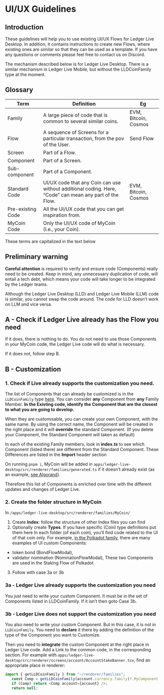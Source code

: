 
# UI/UX Guidelines

## Introduction

These guidelines will help you to use existing UI/UX Flows for Ledger Live Desktop. In addition, it contains instructions to create new Flows, where existing ones are similar so that they can be used as a template. If you have any questions or comments please feel free to contact us on Discord.

<Callout type="warning" emoji="⚠️">
  The mechanism described below is for Ledger Live Desktop. There is a similar mechanism in Ledger Live Mobile, but without the LLDCoinFamily type at the moment.
</Callout>


## Glossary

|       Term        |   Definition                                                                 |       Eg             |
| ----------------- | ---------------------------------------------------------------------------- | -------------------- |
| Family            | A large piece of code that is common to several similar coins.               | EVM, Bitcoin, Cosmos |
| Flow              | A sequence of Screens for a particular transaction, from the pov of the User.| Send Flow            |
| Screen            | Part of a Flow.                                                              |                      |
| Component         | Part of a Screen.                                                            |                      |
| Sub-component     | Part of a Component.                                                         |                      |
| Standard Code     | UI/UX code that any Coin can use without additional coding. Here, “Code” can mean any part of the Flow. | EVM, Bitcoin, Cosmos |
| Pre-existing Code | All the UI/UX code that you can get inspiration from.                        |                      |
| MyCoin Code       | Only the UI/UX code of MyCoin  (I.e., your Coin).                            |                      |


These terms are capitalized in the text below


## Preliminary warning

**Careful attention** is required to verify and ensure code (Components) really need to be created. 
Keep in mind, any unnecessary duplication of code, will entail a tech debt, which means your code will take longer to be integrated by the Ledger teams. 

Although the Ledger Live Desktop (LLD) and Ledger Live Mobile (LLM) code is similar, you cannot swap the code around. The code for LLD doesn’t work on LLM and vice versa. 

## A - Check if Ledger Live already has the Flow you need

If it does, there is nothing to do. You do not need to use those Components in your MyCoin code, the Ledger Live code will do what is necessary.

If it does not, follow step B.

## B - Customization

### 1. Check if Live already supports the customization you need.

The list of Components that can already be customized is in the `LLDCoinFamily` type [here](https://github.com/LedgerHQ/ledger-live/blob/develop/apps/ledger-live-desktop/src/renderer/families/types.ts). You can consider **any** Component from **any** Family Member. **In the Existing code, identify the Component that are the closest to what you are going to develop.**

When they are customisable, you can create your own Component, with the same name. By using the correct name, the Component will be created in the right place and it will **override** the standard Component. (If you delete your Component, the Standard Component will taken as default)


<Callout type="info" emoji="👉">
  In each of the existing Family members, look in <b>index.ts</b> to see which Component (listed there) are different from the Standard Component. These Differences are listed in the <b>Import</b> header section
</Callout>

On running `pnpm i`, MyCoin will be added in `apps/ledger-live-desktop/src/renderer/families/generated.ts` if it doesn’t already exist (as an example, [see Algorand](https://github.com/LedgerHQ/ledger-live/tree/develop/apps/ledger-live-desktop/src/renderer/families/algorand)). 

Therefore this list of Components is enriched over time with the different updates and changes of Ledger Live.

### 2. Create the folder structure in MyCoin

In `/apps/ledger-live-desktop/src/renderer/families/MyCoin/`

1. Create **Index**: follow the structure of other Index files you can find
2. Optionally create **Types**. If you have specific (Coin) type definitions put them here
In each folder (of each coin), you’ll find code related to the UI of that coin only. For example, [in the Polkadot family](https://github.com/LedgerHQ/ledger-live/tree/develop/apps/ledger-live-desktop/src/renderer/families/polkadot), there are many examples of UI custom Components:
  - token bond (BondFlowModal),
  - validator nomination (NominationFlowModal), 
These two Components are used in the Staking Flow of Polkadot
3. Follow with case 3a or 3b

### 3a - Ledger Live already supports the customization you need

You just need to write your custom Component. It must be in the set of Components listed in LLDCoinFamily. If it isn’t then goto Case 3b.

### 3b - Ledger Live does not support the customization you need

You also need to write your custom Component. But in this case, it is not in `LLDCoinFamily`.
You need to **declare** it there by adding the definition of the type of the Component you want to Customize.

Then you need to **integrate** the custom Component at the right place in Ledger Live code. Add a Link to the common code, in the corresponding section.
For example with `apps/ledger-live-desktop/src/renderer/screens/account/AccountStakeBanner.tsx`, find an appropriate place in renderer:

```ts copy
import { getLLDCoinFamily } from "~/renderer/families";
   const Comp = getLLDCoinFamily(account.currency.family)?.MyComponent;
   if (Comp) return <Comp account={account} />;
   return null;
```


